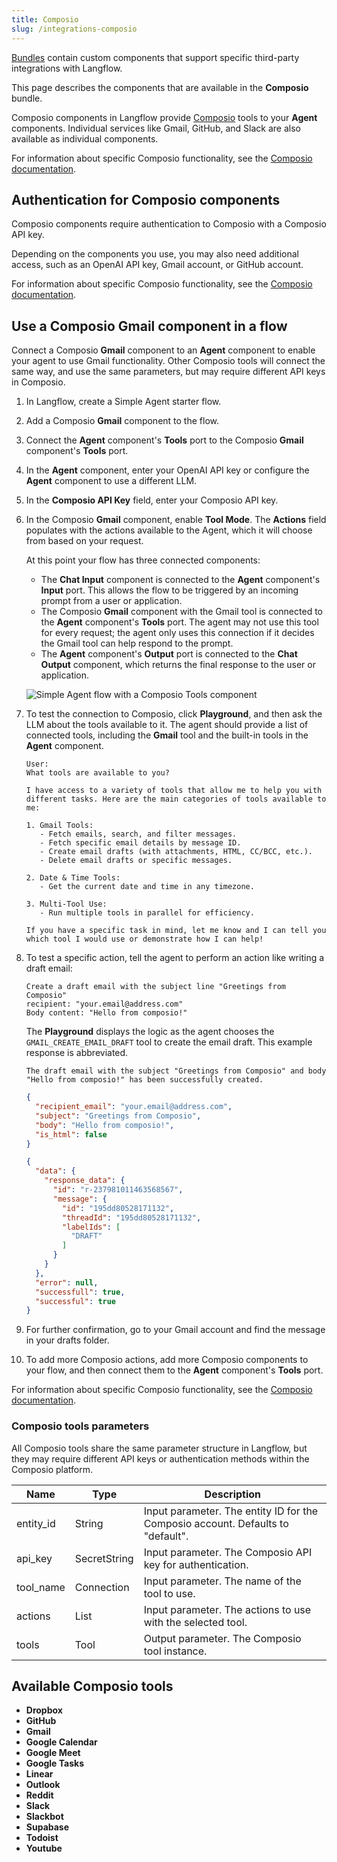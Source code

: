 ```yaml
---
title: Composio
slug: /integrations-composio
---
```



[Bundles](/components-bundle-components) contain custom components that support specific third-party integrations with Langflow.

This page describes the components that are available in the **Composio** bundle.

Composio components in Langflow provide [Composio](https://app.composio.dev/) tools to your **Agent** components.
Individual services like Gmail, GitHub, and Slack are also available as individual components.

For information about specific Composio functionality, see the [Composio documentation](https://docs.composio.dev/introduction/intro/overview).

## Authentication for Composio components

Composio components require authentication to Composio with a Composio API key.

Depending on the components you use, you may also need additional access, such as an OpenAI API key, Gmail account, or GitHub account.

For information about specific Composio functionality, see the [Composio documentation](https://docs.composio.dev/introduction/intro/overview).

## Use a Composio Gmail component in a flow

Connect a Composio **Gmail** component to an **Agent** component to enable your agent to use Gmail functionality.
Other Composio tools will connect the same way, and use the same parameters, but may require different API keys in Composio.

1. In Langflow, create a Simple Agent starter flow.

2. Add a Composio **Gmail** component to the flow.

3. Connect the **Agent** component's **Tools** port to the Composio **Gmail** component's **Tools** port.

4. In the **Agent** component, enter your OpenAI API key or configure the **Agent** component to use a different LLM.
5. In the **Composio API Key** field, enter your Composio API key.
6. In the Composio **Gmail** component, enable **Tool Mode**.
The **Actions** field populates with the actions available to the Agent, which it will choose from based on your request.

    At this point your flow has three connected components:

    * The **Chat Input** component is connected to the **Agent** component's **Input** port. This allows the flow to be triggered by an incoming prompt from a user or application.
    * The Composio **Gmail** component with the Gmail tool is connected to the **Agent** component's **Tools** port. The agent may not use this tool for every request; the agent only uses this connection if it decides the Gmail tool can help respond to the prompt.
    * The **Agent** component's **Output** port is connected to the **Chat Output** component, which returns the final response to the user or application.

    ![Simple Agent flow with a Composio Tools component](/img/composio/composio-create-flow.png)

8. To test the connection to Composio, click **Playground**, and then ask the LLM about the tools available to it.
The agent should provide a list of connected tools, including the **Gmail** tool and the built-in tools in the **Agent** component.

    ```text
    User:
    What tools are available to you?

    I have access to a variety of tools that allow me to help you with different tasks. Here are the main categories of tools available to me:

    1. Gmail Tools:
       - Fetch emails, search, and filter messages.
       - Fetch specific email details by message ID.
       - Create email drafts (with attachments, HTML, CC/BCC, etc.).
       - Delete email drafts or specific messages.

    2. Date & Time Tools:
       - Get the current date and time in any timezone.

    3. Multi-Tool Use:
       - Run multiple tools in parallel for efficiency.

    If you have a specific task in mind, let me know and I can tell you which tool I would use or demonstrate how I can help!
    ```

9. To test a specific action, tell the agent to perform an action like writing a draft email:

    ```text
    Create a draft email with the subject line "Greetings from Composio"
    recipient: "your.email@address.com"
    Body content: "Hello from composio!"
    ```

    The **Playground** displays the logic as the agent chooses the `GMAIL_CREATE_EMAIL_DRAFT` tool to create the email draft.
    This example response is abbreviated.

    ```text
    The draft email with the subject "Greetings from Composio" and body "Hello from composio!" has been successfully created.
    ```

    ```json
    {
      "recipient_email": "your.email@address.com",
      "subject": "Greetings from Composio",
      "body": "Hello from composio!",
      "is_html": false
    }

    {
      "data": {
        "response_data": {
          "id": "r-237981011463568567",
          "message": {
            "id": "195dd80528171132",
            "threadId": "195dd80528171132",
            "labelIds": [
              "DRAFT"
            ]
          }
        }
      },
      "error": null,
      "successfull": true,
      "successful": true
    }
    ```

10. For further confirmation, go to your Gmail account and find the message in your drafts folder.

11. To add more Composio actions, add more Composio components to your flow, and then connect them to the **Agent** component's **Tools** port.

For information about specific Composio functionality, see the [Composio documentation](https://docs.composio.dev/introduction/intro/overview).

### Composio tools parameters

All Composio tools share the same parameter structure in Langflow, but they may require different API keys or authentication methods within the Composio platform.

| Name | Type | Description |
|------|------|-------------|
| entity_id | String | Input parameter. The entity ID for the Composio account. Defaults to "default". |
| api_key | SecretString | Input parameter. The Composio API key for authentication. |
| tool_name | Connection | Input parameter. The name of the tool to use. |
| actions | List | Input parameter. The actions to use with the selected tool. |
| tools | Tool | Output parameter. The Composio tool instance. |

## Available Composio tools

- **Dropbox**
- **GitHub**
- **Gmail**
- **Google Calendar**
- **Google Meet**
- **Google Tasks**
- **Linear**
- **Outlook**
- **Reddit**
- **Slack**
- **Slackbot**
- **Supabase**
- **Todoist**
- **Youtube**
